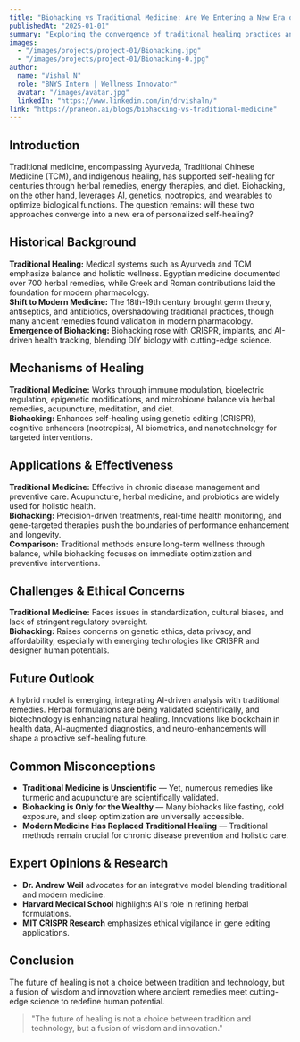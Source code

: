 ```yaml
---
title: "Biohacking vs Traditional Medicine: Are We Entering a New Era of Self-Healing?"
publishedAt: "2025-01-01"
summary: "Exploring the convergence of traditional healing practices and modern biohacking innovations in creating a new paradigm of personalized self-healing."
images:
  - "/images/projects/project-01/Biohacking.jpg"
  - "/images/projects/project-01/Biohacking-0.jpg"
author:
  name: "Vishal N"
  role: "BNYS Intern | Wellness Innovator"
  avatar: "/images/avatar.jpg"
  linkedIn: "https://www.linkedin.com/in/drvishaln/"
link: "https://praneon.ai/blogs/biohacking-vs-traditional-medicine"
---
```


## Introduction
Traditional medicine, encompassing Ayurveda, Traditional Chinese Medicine (TCM), and indigenous healing, has supported self-healing for centuries through herbal remedies, energy therapies, and diet. Biohacking, on the other hand, leverages AI, genetics, nootropics, and wearables to optimize biological functions. The question remains: will these two approaches converge into a new era of personalized self-healing?

## Historical Background
**Traditional Healing:** Medical systems such as Ayurveda and TCM emphasize balance and holistic wellness. Egyptian medicine documented over 700 herbal remedies, while Greek and Roman contributions laid the foundation for modern pharmacology.  
**Shift to Modern Medicine:** The 18th-19th century brought germ theory, antiseptics, and antibiotics, overshadowing traditional practices, though many ancient remedies found validation in modern pharmacology.  
**Emergence of Biohacking:** Biohacking rose with CRISPR, implants, and AI-driven health tracking, blending DIY biology with cutting-edge science.

## Mechanisms of Healing
**Traditional Medicine:** Works through immune modulation, bioelectric regulation, epigenetic modifications, and microbiome balance via herbal remedies, acupuncture, meditation, and diet.  
**Biohacking:** Enhances self-healing using genetic editing (CRISPR), cognitive enhancers (nootropics), AI biometrics, and nanotechnology for targeted interventions.

## Applications & Effectiveness
**Traditional Medicine:** Effective in chronic disease management and preventive care. Acupuncture, herbal medicine, and probiotics are widely used for holistic health.  
**Biohacking:** Precision-driven treatments, real-time health monitoring, and gene-targeted therapies push the boundaries of performance enhancement and longevity.  
**Comparison:** Traditional methods ensure long-term wellness through balance, while biohacking focuses on immediate optimization and preventive interventions.

## Challenges & Ethical Concerns
**Traditional Medicine:** Faces issues in standardization, cultural biases, and lack of stringent regulatory oversight.  
**Biohacking:** Raises concerns on genetic ethics, data privacy, and affordability, especially with emerging technologies like CRISPR and designer human potentials.

## Future Outlook
A hybrid model is emerging, integrating AI-driven analysis with traditional remedies. Herbal formulations are being validated scientifically, and biotechnology is enhancing natural healing. Innovations like blockchain in health data, AI-augmented diagnostics, and neuro-enhancements will shape a proactive self-healing future.

## Common Misconceptions
- **Traditional Medicine is Unscientific** — Yet, numerous remedies like turmeric and acupuncture are scientifically validated.
- **Biohacking is Only for the Wealthy** — Many biohacks like fasting, cold exposure, and sleep optimization are universally accessible.
- **Modern Medicine Has Replaced Traditional Healing** — Traditional methods remain crucial for chronic disease prevention and holistic care.

## Expert Opinions & Research
- **Dr. Andrew Weil** advocates for an integrative model blending traditional and modern medicine.
- **Harvard Medical School** highlights AI's role in refining herbal formulations.
- **MIT CRISPR Research** emphasizes ethical vigilance in gene editing applications.

## Conclusion
The future of healing is not a choice between tradition and technology, but a fusion of wisdom and innovation where ancient remedies meet cutting-edge science to redefine human potential.

> "The future of healing is not a choice between tradition and technology, but a fusion of wisdom and innovation."
